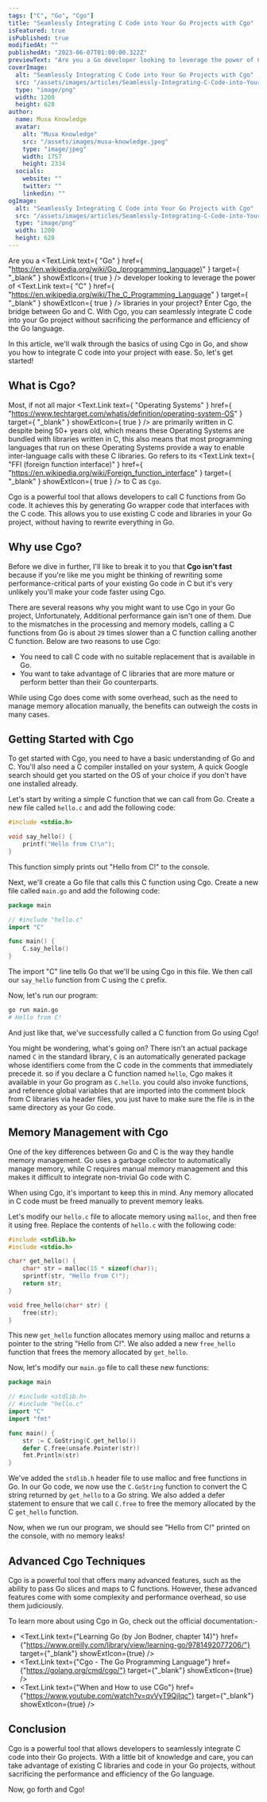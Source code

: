 ```yaml
---
tags: ["C", "Go", "Cgo"]
title: "Seamlessly Integrating C Code into Your Go Projects with Cgo"
isFeatured: true
isPublished: true
modifiedAt: ""
publishedAt: "2023-06-07T01:00:00.322Z"
previewText: "Are you a Go developer looking to leverage the power of C libraries in your project? Enter Cgo, the bridge between Go and C. With Cgo, you can seamlessly integrate C code into your Go project without sacrificing the performance and efficiency of the Go language."
coverImage:
  alt: "Seamlessly Integrating C Code into Your Go Projects with Cgo"
  src: "/assets/images/articles/Seamlessly-Integrating-C-Code-into-Your-Go-Projects-with-Cgo/cover.png"
  type: "image/png"
  width: 1200
  height: 628
author:
  name: Musa Knowledge
  avatar:
    alt: "Musa Knowledge"
    src: "/assets/images/musa-knowledge.jpeg"
    type: "image/jpeg"
    width: 1757
    height: 2334
  socials:
    website: ""
    twitter: ""
    linkedin: ""
ogImage:
  alt: "Seamlessly Integrating C Code into Your Go Projects with Cgo"
  src: "/assets/images/articles/Seamlessly-Integrating-C-Code-into-Your-Go-Projects-with-Cgo/cover.png"
  type: "image/png"
  width: 1200
  height: 628
---
```


Are you a <Text.Link text={ "Go" } href={ "https://en.wikipedia.org/wiki/Go_(programming_language)" } target={ "\_blank" } showExtIcon={ true } /> developer looking to leverage the power of <Text.Link text={ "C" } href={ "https://en.wikipedia.org/wiki/The_C_Programming_Language" } target={ "\_blank" } showExtIcon={ true } /> libraries in your project? Enter Cgo, the bridge between Go and C. With Cgo, you can seamlessly integrate C code into your Go project without sacrificing the performance and efficiency of the Go language.

In this article, we'll walk through the basics of using Cgo in Go, and show you how to integrate C code into your project with ease. So, let's get started!

## What is Cgo?

Most, if not all major <Text.Link text={ "Operating Systems" } href={ "https://www.techtarget.com/whatis/definition/operating-system-OS" } target={ "\_blank" } showExtIcon={ true } /> are primarily written in C despite being 50+ years old, which means these Operating Systems are bundled with libraries written in C, this also means that most programming languages that run on these Operating Systems provide a way to enable inter-language calls with these C libraries. Go refers to its <Text.Link text={ "FFI (foreign function interface)" } href={ "https://en.wikipedia.org/wiki/Foreign_function_interface" } target={ "\_blank" } showExtIcon={ true } /> to C as `Cgo`.

Cgo is a powerful tool that allows developers to call C functions from Go code. It achieves this by generating Go wrapper code that interfaces with the C code. This allows you to use existing C code and libraries in your Go project, without having to rewrite everything in Go.

## Why use Cgo?

Before we dive in further, I'll like to break it to you that **Cgo isn't fast** because if you're like me you might be thinking of rewriting some performance-critical parts of your existing Go code in C but it's very unlikely you'll make your code faster using Cgo.

There are several reasons why you might want to use Cgo in your Go project, Unfortunately, Additional performance gain isn't one of them. Due to the mismatches in the processing and memory models, calling a C functions from Go is about `29` times slower than a C function calling another C function. Below are two reasons to use Cgo:

- You need to call C code with no suitable replacement that is available in Go.
- You want to take advantage of C libraries that are more mature or perform better than their Go counterparts.

While using Cgo does come with some overhead, such as the need to manage memory allocation manually, the benefits can outweigh the costs in many cases.

## Getting Started with Cgo

To get started with Cgo, you need to have a basic understanding of Go and C. You'll also need a C compiler installed on your system, A quick Google search should get you started on the OS of your choice if you don't have one installed already.

Let's start by writing a simple C function that we can call from Go. Create a new file called `hello.c` and add the following code:

```c:hello.c showLineNumbers
#include <stdio.h>

void say_hello() {
    printf("Hello from C!\n");
}
```

This function simply prints out "Hello from C!" to the console.

Next, we'll create a Go file that calls this C function using Cgo. Create a new file called `main.go` and add the following code:

```go:main.go showLineNumbers
package main

// #include "hello.c"
import "C"

func main() {
    C.say_hello()
}
```

The import "C" line tells Go that we'll be using Cgo in this file. We then call our `say_hello` function from C using the `C` prefix.

Now, let's run our program:

```bash
go run main.go
# Hello from C!
```

And just like that, we've successfully called a C function from Go using Cgo!

You might be wondering, what's going on? There isn't an actual package named `C` in the standard library, `C` is an automatically generated package whose identifiers come from the C code in the comments that immediately precede it. so if you declare a C function named `hello`, Cgo makes it available in your Go program as `C.hello`. you could also invoke functions, and reference global variables that are imported into the comment block from C libraries via header files, you just have to make sure the file is in the same directory as your Go code.

## Memory Management with Cgo

One of the key differences between Go and C is the way they handle memory management. Go uses a garbage collector to automatically manage memory, while C requires manual memory management and this makes it difficult to integrate non-trivial Go code with C.

When using Cgo, it's important to keep this in mind. Any memory allocated in C code must be freed manually to prevent memory leaks.

Let's modify our `hello.c` file to allocate memory using `malloc`, and then free it using free. Replace the contents of `hello.c` with the following code:

```c:hello.c showLineNumbers
#include <stdlib.h>
#include <stdio.h>

char* get_hello() {
    char* str = malloc(15 * sizeof(char));
    sprintf(str, "Hello from C!");
    return str;
}

void free_hello(char* str) {
    free(str);
}
```

This new `get_hello` function allocates memory using malloc and returns a pointer to the string "Hello from C!". We also added a new `free_hello` function that frees the memory allocated by `get_hello`.

Now, let's modify our `main.go` file to call these new functions:

```go:main.go showLineNumbers
package main

// #include <stdlib.h>
// #include "hello.c"
import "C"
import "fmt"

func main() {
    str := C.GoString(C.get_hello())
    defer C.free(unsafe.Pointer(str))
    fmt.Println(str)
}
```

We've added the `stdlib.h` header file to use malloc and free functions in Go. In our Go code, we now use the `C.GoString` function to convert the C string returned by `get_hello` to a Go string. We also added a defer statement to ensure that we call `C.free` to free the memory allocated by the C `get_hello` function.

Now, when we run our program, we should see "Hello from C!" printed on the console, with no memory leaks!

## Advanced Cgo Techniques

Cgo is a powerful tool that offers many advanced features, such as the ability to pass Go slices and maps to C functions. However, these advanced features come with some complexity and performance overhead, so use them judiciously.

To learn more about using Cgo in Go, check out the official documentation:-

- <Text.Link
    text={"Learning Go (by Jon Bodner, chapter 14)"}
    href={"https://www.oreilly.com/library/view/learning-go/9781492077206/"}
    target={"_blank"}
    showExtIcon={true}
  />
- <Text.Link
    text={"Cgo - The Go Programming Language"}
    href={"https://golang.org/cmd/cgo/"}
    target={"_blank"}
    showExtIcon={true}
  />
- <Text.Link
    text={"When and How to use CGo"}
    href={"https://www.youtube.com/watch?v=qvVyT9QjIqc"}
    target={"_blank"}
    showExtIcon={true}
  />

## Conclusion

Cgo is a powerful tool that allows developers to seamlessly integrate C code into their Go projects. With a little bit of knowledge and care, you can take advantage of existing C libraries and code in your Go projects, without sacrificing the performance and efficiency of the Go language.

Now, go forth and Cgo!
